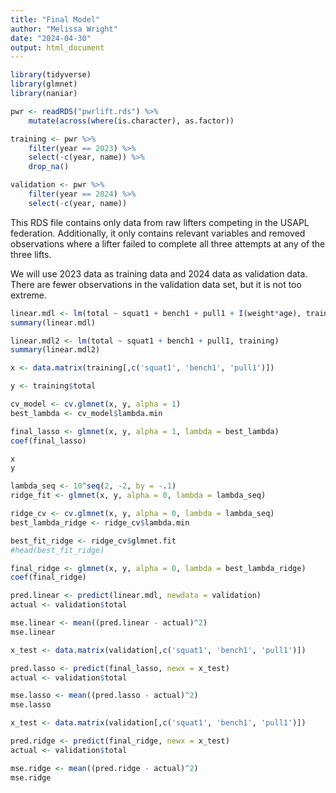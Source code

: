 ```yaml
---
title: "Final Model"
author: "Melissa Wright"
date: "2024-04-30"
output: html_document
---
```


```r
library(tidyverse)
library(glmnet)
library(naniar)
```

```r
pwr <- readRDS("pwrlift.rds") %>% 
    mutate(across(where(is.character), as.factor))

training <- pwr %>% 
    filter(year == 2023) %>%
    select(-c(year, name)) %>% 
    drop_na()

validation <- pwr %>%
    filter(year == 2024) %>%
    select(-c(year, name)) 

```

This RDS file contains only data from raw lifters competing in the USAPL federation. Additionally, it only contains relevant variables and removed observations where a lifter failed to complete all three attempts at any of the three lifts.

We will use 2023 data as training data and 2024 data as validation data. There are fewer observations in the validation data set, but it is not too extreme. 




```r
linear.mdl <- lm(total ~ squat1 + bench1 + pull1 + I(weight*age), training)
summary(linear.mdl)

linear.mdl2 <- lm(total ~ squat1 + bench1 + pull1, training)
summary(linear.mdl2)
```


```r
x <- data.matrix(training[,c('squat1', 'bench1', 'pull1')])

y <- training$total

cv_model <- cv.glmnet(x, y, alpha = 1)
best_lambda <- cv_model$lambda.min

final_lasso <- glmnet(x, y, alpha = 1, lambda = best_lambda)
coef(final_lasso)
```


```r
x
y

lambda_seq <- 10^seq(2, -2, by = -.1)
ridge_fit <- glmnet(x, y, alpha = 0, lambda = lambda_seq)

ridge_cv <- cv.glmnet(x, y, alpha = 0, lambda = lambda_seq)
best_lambda_ridge <- ridge_cv$lambda.min

best_fit_ridge <- ridge_cv$glmnet.fit
#head(best_fit_ridge)

final_ridge <- glmnet(x, y, alpha = 0, lambda = best_lambda_ridge)
coef(final_ridge)
```

```r
pred.linear <- predict(linear.mdl, newdata = validation)
actual <- validation$total

mse.linear <- mean((pred.linear - actual)^2)
mse.linear
```



```r
x_test <- data.matrix(validation[,c('squat1', 'bench1', 'pull1')])

pred.lasso <- predict(final_lasso, newx = x_test)
actual <- validation$total

mse.lasso <- mean((pred.lasso - actual)^2)
mse.lasso
```


```r
x_test <- data.matrix(validation[,c('squat1', 'bench1', 'pull1')])

pred.ridge <- predict(final_ridge, newx = x_test)
actual <- validation$total

mse.ridge <- mean((pred.ridge - actual)^2)
mse.ridge
```


